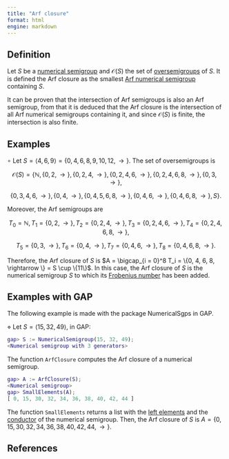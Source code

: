 ```yaml
---
title: "Arf closure"
format: html
engine: markdown
---
```


## Definition

Let $S$ be a [numerical semigroup](../Basic-concepts/Numerical-semigroup.qmd) and $\mathcal{O}(S)$ the set of [oversemigroups](../Basic-concepts/Oversemigroup.qmd) of $S$. It is defined the Arf closure as the smallest [Arf numerical semigroup](Arf-semigroup.qmd) containing $S$.

It can be proven that the intersection of Arf semigroups is also an Arf semigroup, from that it is deduced that the Arf closure is the intersection of all Arf numerical semigroups containing it, and since $\mathcal{O}(S)$ is finite, the intersection is also finite.

## Examples

$\circ$ Let $S = \langle 4, 6, 9 \rangle = \{0, 4, 6, 8, 9, 10, 12, \rightarrow \}$. The set of oversemigroups is

$$
\mathcal{O}(S) = \{\mathbb{N}, \{0, 2, \rightarrow \}, \{0, 2, 4, \rightarrow \}, \{0, 2, 4, 6, \rightarrow\}, \{0, 2, 4, 6, 8, \rightarrow \}, \{0, 3, \rightarrow \},
$$

$$
\{0, 3, 4, 6, \rightarrow \}, \{0, 4, \rightarrow \}, \{0, 4, 5, 6, 8, \rightarrow \}, \{0, 4, 6, \rightarrow \}, \{0, 4, 6, 8, \rightarrow \}, S \}.
$$

Moreover, the Arf semigroups are

$$
T_0 = \mathbb{N}, T_1 = \{0, 2, \rightarrow \}, T_2 = \{0, 2, 4, \rightarrow \}, T_3 = \{0, 2, 4, 6, \rightarrow \}, T_4 = \{0, 2, 4, 6, 8, \rightarrow \}, 
$$

$$
T_5 = \{0, 3, \rightarrow \}, T_6 = \{0, 4, \rightarrow \}, T_7 = \{0, 4, 6, \rightarrow \}, T_8 = \{0, 4, 6, 8, \rightarrow \}.
$$

Therefore, the Arf closure of $S$ is $A = \bigcap_{i = 0}^8 T_i = \{0, 4, 6, 8, \rightarrow \} = S \cup \{11\}$. In this case, the Arf closure of $S$ is the numerical semigroup $S$ to which its [Frobenius number](../Basic-concepts/Frobenius-number.qmd) has been added.

## Examples with GAP

The following example is made with the package NumericalSgps in GAP.

$\diamond$ Let $S = \langle 15, 32, 49 \rangle$, in GAP:

``` gap
gap> S := NumericalSemigroup(15, 32, 49);
<Numerical semigroup with 3 generators>
```

The function `ArfClosure` computes the Arf closure of a numerical semigroup.

``` gap
gap> A := ArfClosure(S);
<Numerical semigroup>
gap> SmallElements(A);
[ 0, 15, 30, 32, 34, 36, 38, 40, 42, 44 ]
```

The function `SmallElements` returns a list with the [left elements](../Basic-concepts/Left-elements.qmd) and the [conductor](../Basic-concepts/Conductor.qmd) of the numerical semigroup. Then, the Arf closure of $S$ is $A = \{0,15, 30, 32, 34, 36, 38, 40, 42, 44, \rightarrow \}$.

## References
